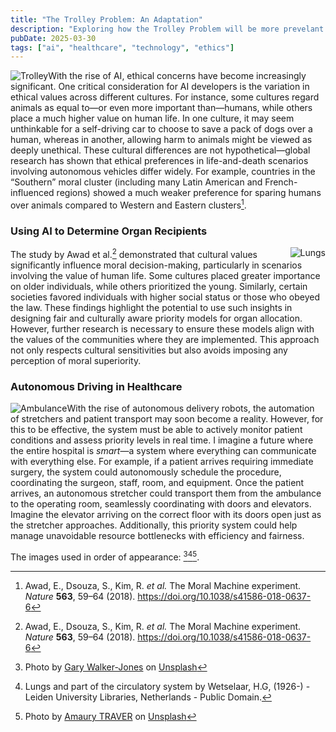 ---
title: "The Trolley Problem: An Adaptation"
description: "Exploring how the Trolley Problem will be more prevelant in healthcare"
pubDate: 2025-03-30
tags: ["ai", "healthcare", "technology", "ethics"]
---


<Image src={trolley} alt="Trolley" width={250} loading="lazy" style="float: left;" />

With the rise of AI, ethical concerns have become increasingly significant. One critical consideration for AI developers is the variation in ethical values across different cultures. For instance, some cultures regard animals as equal to—or even more important than—humans, while others place a much higher value on human life. In one culture, it may seem unthinkable for a self-driving car to choose to save a pack of dogs over a human, whereas in another, allowing harm to animals might be viewed as deeply unethical. These cultural differences are not hypothetical—global research has shown that ethical preferences in life-and-death scenarios involving autonomous vehicles differ widely. For example, countries in the “Southern” moral cluster (including many Latin American and French-influenced regions) showed a much weaker preference for sparing humans over animals compared to Western and Eastern clusters[^1].

### Using AI to Determine Organ Recipients
<Image src={lungs} alt="Lungs" width={300} loading="lazy" style="float: right" />

The study by Awad et al.[^1] demonstrated that cultural values significantly influence moral decision-making, particularly in scenarios involving the value of human life. Some cultures placed greater importance on older individuals, while others prioritized the young. Similarly, certain societies favored individuals with higher social status or those who obeyed the law. These findings highlight the potential to use such insights in designing fair and culturally aware priority models for organ allocation. However, further research is necessary to ensure these models align with the values of the communities where they are implemented. This approach not only respects cultural sensitivities but also avoids imposing any perception of moral superiority.

### Autonomous Driving in Healthcare
<Image src={ambulance} alt="Ambulance" width={300} loading="lazy" style="float: left;" />


With the rise of autonomous delivery robots, the automation of stretchers and patient transport may soon become a reality. However, for this to be effective, the system must be able to actively monitor patient conditions and assess priority levels in real time. I imagine a future where the entire hospital is *smart*—a system where everything can communicate with everything else. For example, if a patient arrives requiring immediate surgery, the system could autonomously schedule the procedure, coordinating the surgeon, staff, room, and equipment. Once the patient arrives, an autonomous stretcher could transport them from the ambulance to the operating room, seamlessly coordinating with doors and elevators. Imagine the elevator arriving on the correct floor with its doors open just as the stretcher approaches. Additionally, this priority system could help manage unavoidable resource bottlenecks with efficiency and fairness.

The images used in order of appearance: [^2][^3][^4].

[^1]: Awad, E., Dsouza, S., Kim, R. *et al.* The Moral Machine experiment. *Nature* **563**, 59–64 (2018). https://doi.org/10.1038/s41586-018-0637-6
[^2]: Photo by <a href="https://unsplash.com/@gwj72?utm_content=creditCopyText&utm_medium=referral&utm_source=unsplash">Gary Walker-Jones</a> on <a href="https://unsplash.com/photos/a-red-and-yellow-trolley-car-traveling-down-a-street-fZ0iTF-9VIA?utm_content=creditCopyText&utm_medium=referral&utm_source=unsplash">Unsplash</a>
[^3]: Lungs and part of the circulatory system by Wetselaar, H.G, (1926-) - Leiden University Libraries, Netherlands - Public Domain.
[^4]: Photo by <a href="https://unsplash.com/@beyondreality?utm_content=creditCopyText&utm_medium=referral&utm_source=unsplash">Amaury TRAVER</a> on <a href="https://unsplash.com/photos/an-ambulance-is-parked-on-the-side-of-the-street-Rm-C1oTUF8Y?utm_content=creditCopyText&utm_medium=referral&utm_source=unsplash">Unsplash</a>
      
      